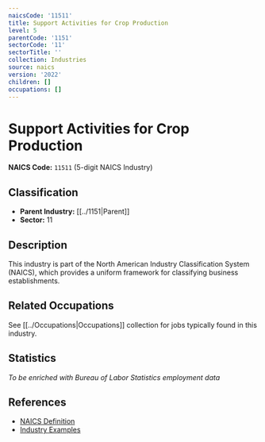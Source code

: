 ```yaml
---
naicsCode: '11511'
title: Support Activities for Crop Production
level: 5
parentCode: '1151'
sectorCode: '11'
sectorTitle: ''
collection: Industries
source: naics
version: '2022'
children: []
occupations: []
---
```

# Support Activities for Crop Production

**NAICS Code:** `11511` (5-digit NAICS Industry)

## Classification

- **Parent Industry:** [[../1151|Parent]]
- **Sector:** 11

## Description

This industry is part of the North American Industry Classification System (NAICS), which provides a uniform framework for classifying business establishments.

## Related Occupations

See [[../Occupations|Occupations]] collection for jobs typically found in this industry.

## Statistics

*To be enriched with Bureau of Labor Statistics employment data*

## References

- [NAICS Definition](https://www.census.gov/naics/)
- [Industry Examples](https://www.census.gov/naics/2022NAICS/)
